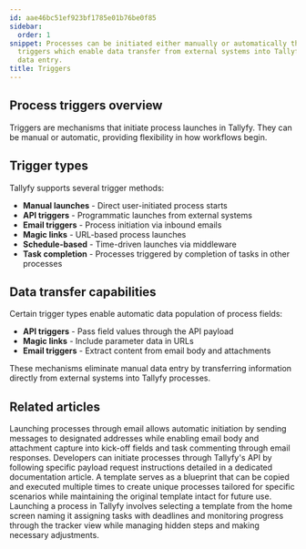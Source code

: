 ```yaml
---
id: aae46bc51ef923bf1785e01b76be0f85
sidebar:
  order: 1
snippet: Processes can be initiated either manually or automatically through various
  triggers which enable data transfer from external systems into Tallyfy without manual
  data entry.
title: Triggers
---
```


## Process triggers overview

Triggers are mechanisms that initiate process launches in Tallyfy. They can be manual or automatic, providing flexibility in how workflows begin.

## Trigger types

Tallyfy supports several trigger methods:

* **Manual launches** - Direct user-initiated process starts
* **API triggers** - Programmatic launches from external systems
* **Email triggers** - Process initiation via inbound emails
* **Magic links** - URL-based process launches
* **Schedule-based** - Time-driven launches via middleware
* **Task completion** - Processes triggered by completion of tasks in other processes

## Data transfer capabilities

Certain trigger types enable automatic data population of process fields:

* **API triggers** - Pass field values through the API payload
* **Magic links** - Include parameter data in URLs
* **Email triggers** - Extract content from email body and attachments

These mechanisms eliminate manual data entry by transferring information directly from external systems into Tallyfy processes.


<PageTree />


## Related articles
<CardGrid>
<LinkTitleCard header="<b>Triggers > Launch via inbound email</b>" href="/products/pro/launching/triggers/via-email/" > Launching processes through email allows automatic initiation by sending messages to designated addresses while enabling email body and attachment capture into kick-off fields and task commenting through email responses. </LinkTitleCard>
<LinkTitleCard header="<b>Triggers > Launch via API</b>" href="/products/pro/launching/triggers/via-api/" > Developers can initiate processes through Tallyfy's API by following specific payload request instructions detailed in a dedicated documentation article. </LinkTitleCard>
<LinkTitleCard header="<b>Pro > Launching</b>" href="/products/pro/launching/" > A template serves as a blueprint that can be copied and executed multiple times to create unique processes tailored for specific scenarios while maintaining the original template intact for future use. </LinkTitleCard>
<LinkTitleCard header="<b>Launching > Launch manually</b>" href="/products/pro/launching/how-can-i-launch-a-process-in-tallyfy/" > Launching a process in Tallyfy involves selecting a template from the home screen naming it assigning tasks with deadlines and monitoring progress through the tracker view while managing hidden steps and making necessary adjustments. </LinkTitleCard>
</CardGrid>